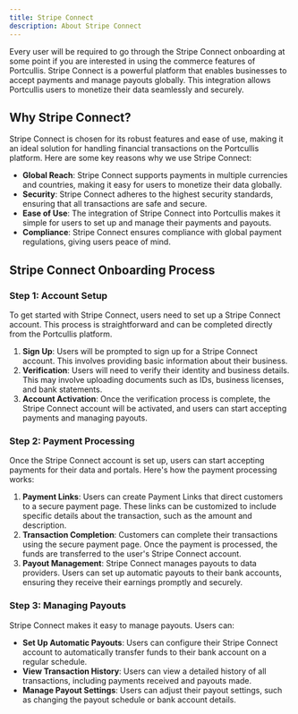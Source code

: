 ```yaml
---
title: Stripe Connect
description: About Stripe Connect
---
```


Every user will be required to go through the Stripe Connect onboarding at some point if you are interested in using the commerce features of Portcullis. Stripe Connect is a powerful platform that enables businesses to accept payments and manage payouts globally. This integration allows Portcullis users to monetize their data seamlessly and securely.

## Why Stripe Connect?

Stripe Connect is chosen for its robust features and ease of use, making it an ideal solution for handling financial transactions on the Portcullis platform. Here are some key reasons why we use Stripe Connect:

- **Global Reach**: Stripe Connect supports payments in multiple currencies and countries, making it easy for users to monetize their data globally.
- **Security**: Stripe Connect adheres to the highest security standards, ensuring that all transactions are safe and secure.
- **Ease of Use**: The integration of Stripe Connect into Portcullis makes it simple for users to set up and manage their payments and payouts.
- **Compliance**: Stripe Connect ensures compliance with global payment regulations, giving users peace of mind.

## Stripe Connect Onboarding Process

### Step 1: Account Setup

To get started with Stripe Connect, users need to set up a Stripe Connect account. This process is straightforward and can be completed directly from the Portcullis platform.

1. **Sign Up**: Users will be prompted to sign up for a Stripe Connect account. This involves providing basic information about their business.
2. **Verification**: Users will need to verify their identity and business details. This may involve uploading documents such as IDs, business licenses, and bank statements.
3. **Account Activation**: Once the verification process is complete, the Stripe Connect account will be activated, and users can start accepting payments and managing payouts.

### Step 2: Payment Processing

Once the Stripe Connect account is set up, users can start accepting payments for their data and portals. Here's how the payment processing works:

1. **Payment Links**: Users can create Payment Links that direct customers to a secure payment page. These links can be customized to include specific details about the transaction, such as the amount and description.
2. **Transaction Completion**: Customers can complete their transactions using the secure payment page. Once the payment is processed, the funds are transferred to the user's Stripe Connect account.
3. **Payout Management**: Stripe Connect manages payouts to data providers. Users can set up automatic payouts to their bank accounts, ensuring they receive their earnings promptly and securely.

### Step 3: Managing Payouts

Stripe Connect makes it easy to manage payouts. Users can:

- **Set Up Automatic Payouts**: Users can configure their Stripe Connect account to automatically transfer funds to their bank account on a regular schedule.
- **View Transaction History**: Users can view a detailed history of all transactions, including payments received and payouts made.
- **Manage Payout Settings**: Users can adjust their payout settings, such as changing the payout schedule or bank account details.
